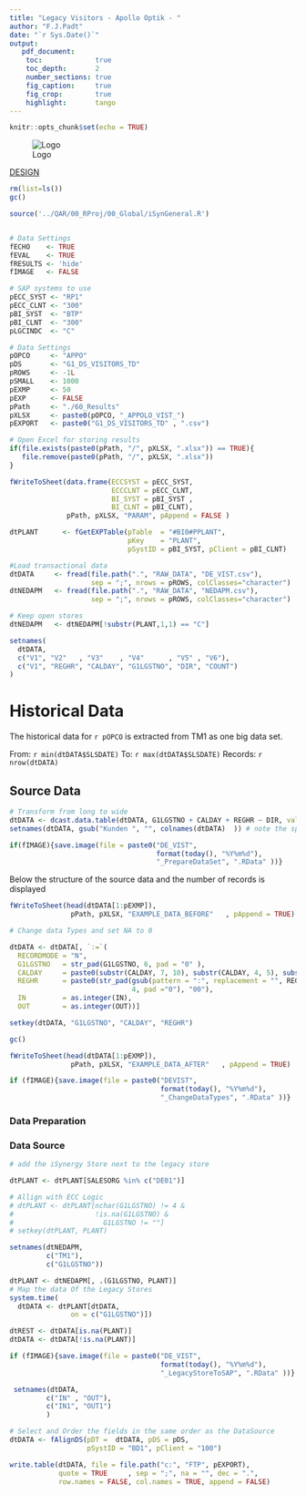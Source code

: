 ```yaml
---
title: "Legacy Visitors - Apollo Optik - "
author: "F.J.Padt"
date: "`r Sys.Date()`"
output: 
   pdf_document:
    toc:             true
    toc_depth:       2
    number_sections: true
    fig_caption:     true
    fig_crop:        true
    highlight:       tango    
---
```


```r
knitr::opts_chunk$set(echo = TRUE)
```


\newpage
![Logo](http://www.grandvision.com/img/logoGV.png) 

[DESIGN](https://projects.gvshare.com/iSynergy/01_Release_1/06._Reporting/02._Design/01._FDs/R20_POS Sales - Margin/)

```r

rm(list=ls())
gc()

source('../QAR/00_RProj/00_Global/iSynGeneral.R')


# Data Settings
fECHO    <- TRUE
fEVAL    <- TRUE
fRESULTS <- 'hide' 
fIMAGE   <- FALSE 

# SAP systems to use
pECC_SYST <- "RP1"
pECC_CLNT <- "300"
pBI_SYST  <- "BTP" 
pBI_CLNT  <- "300"
pLGCINDC  <- "C"

# Data Settings
pOPCO     <- "APPO"
pDS       <- "G1_DS_VISITORS_TD"
pROWS     <- -1L
pSMALL    <- 1000
pEXMP     <- 50 
pEXP      <- FALSE
pPath     <- "./60_Results" 
pXLSX     <- paste0(pOPCO, "_APPOLO_VIST_") 
pEXPORT   <- paste0("G1_DS_VISITORS_TD" , ".csv") 

# Open Excel for storing results
if(file.exists(paste0(pPath, "/", pXLSX, ".xlsx")) == TRUE){
   file.remove(paste0(pPath, "/", pXLSX, ".xlsx"))
}

fWriteToSheet(data.frame(ECCSYST = pECC_SYST, 
                         ECCCLNT = pECC_CLNT,
                         BI_SYST = pBI_SYST ,
                         BI_CLNT = pBI_CLNT), 
              pPath, pXLSX, "PARAM", pAppend = FALSE )
```

```r

dtPLANT      <- fGetEXPTable(pTable  = "#BI0#PPLANT",
                             pKey    = "PLANT",
                             pSystID = pBI_SYST, pClient = pBI_CLNT)

#Load transactional data
dtDATA     <- fread(file.path(".", "RAW_DATA", "DE_VIST.csv"),  
                    sep = ";", nrows = pROWS, colClasses="character") 
dtNEDAPM   <- fread(file.path(".", "RAW_DATA", "NEDAPM.csv"),  
                    sep = ";", nrows = pROWS, colClasses="character") 

# Keep open stores
dtNEDAPM   <- dtNEDAPM[!substr(PLANT,1,1) == "C"]

setnames(
  dtDATA,
  c("V1", "V2"   , "V3"    , "V4"      , "V5" , "V6"),
  c("V1", "REGHR", "CALDAY", "G1LGSTNO", "DIR", "COUNT")
)

```

# Historical Data #

The historical data for `r pOPCO` is extracted from TM1 as one big data set. 

From:    `r min(dtDATA$SLSDATE)` 
To:      `r max(dtDATA$SLSDATE)`
Records: `r nrow(dtDATA)`

## Source Data 

```r

# Transform from long to wide
dtDATA <- dcast.data.table(dtDATA, G1LGSTNO + CALDAY + REGHR ~ DIR, value.var = "COUNT")
setnames(dtDATA, gsub("Kunden ", "", colnames(dtDATA)  )) # note the space after kunden

if(fIMAGE){save.image(file = paste0("DE_VIST", 
                                    format(today(), "%Y%m%d"), 
                                    "_PrepareDataSet", ".RData" ))}
```

Below the structure of the source data and the number of records is displayed

```r

fWriteToSheet(head(dtDATA[1:pEXMP]), 
               pPath, pXLSX, "EXAMPLE_DATA_BEFORE"   , pAppend = TRUE)
```

```r
# Change data Types and set NA to 0

dtDATA <- dtDATA[, `:=`(
  RECORDMODE = "N",
  G1LGSTNO   = str_pad(G1LGSTNO, 6, pad = "0" ),
  CALDAY     = paste0(substr(CALDAY, 7, 10), substr(CALDAY, 4, 5), substr(CALDAY, 1, 2)),
  REGHR      = paste0(str_pad(gsub(pattern = ":", replacement = "", REGHR), 
                              4, pad ="0"), "00"),
  IN         = as.integer(IN),
  OUT        = as.integer(OUT))]

setkey(dtDATA, "G1LGSTNO", "CALDAY", "REGHR")

gc()

fWriteToSheet(head(dtDATA[1:pEXMP]), 
               pPath, pXLSX, "EXAMPLE_DATA_AFTER"   , pAppend = TRUE)

if (fIMAGE){save.image(file = paste0("DEVIST", 
                                     format(today(), "%Y%m%d"), 
                                     "_ChangeDataTypes", ".RData" ))}
```

### Data Preparation

### Data Source

```r

# add the iSynergy Store next to the legacy store

dtPLANT <- dtPLANT[SALESORG %in% c("DE01")]

# Allign with ECC Logic
# dtPLANT <- dtPLANT[nchar(G1LGSTNO) != 4 & 
#                    !is.na(G1LGSTNO) &
#                      G1LGSTNO != ""]
# setkey(dtPLANT, PLANT)

setnames(dtNEDAPM, 
         c("TM1"),
         c("G1LGSTNO"))

dtPLANT <- dtNEDAPM[, .(G1LGSTNO, PLANT)]
# Map the data Of the Legacy Stores
system.time(
  dtDATA <- dtPLANT[dtDATA, 
               on = c("G1LGSTNO")])

dtREST <- dtDATA[is.na(PLANT)]
dtDATA <- dtDATA[!is.na(PLANT)]

if (fIMAGE){save.image(file = paste0("DE_VIST", 
                                     format(today(), "%Y%m%d"), 
                                     "_LegacyStoreToSAP", ".RData" ))}

```


```r
 setnames(dtDATA,
         c("IN" , "OUT"),
         c("IN1", "OUT1")
         )

# Select and Order the fields in the same order as the DataSource
dtDATA <- fAlignDS(pDT =  dtDATA, pDS = pDS, 
                   pSystID = "BD1", pClient = "100")

write.table(dtDATA, file = file.path("c:", "FTP", pEXPORT),
            quote = TRUE     , sep = ";", na = "", dec = ".",             
            row.names = FALSE, col.names = TRUE, append = FALSE)
```

